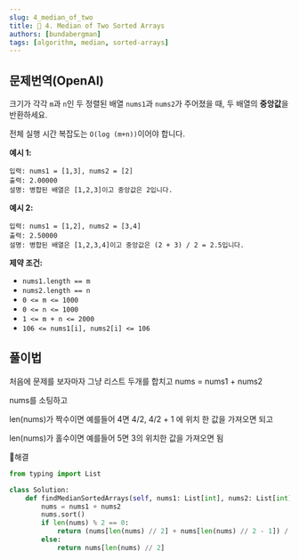 ```yaml
---
slug: 4_median_of_two
title: 🚀 4. Median of Two Sorted Arrays
authors: [bundabergman]
tags: [algorithm, median, sorted-arrays]
---
```


## 문제번역(OpenAI)

크기가 각각 `m`과 `n`인 두 정렬된 배열 `nums1`과 `nums2`가 주어졌을 때, 두 배열의 **중앙값**을 반환하세요.

전체 실행 시간 복잡도는 `O(log (m+n))`이어야 합니다.

**예시 1:**

```
입력: nums1 = [1,3], nums2 = [2]
출력: 2.00000
설명: 병합된 배열은 [1,2,3]이고 중앙값은 2입니다.
```

**예시 2:**

```
입력: nums1 = [1,2], nums2 = [3,4]
출력: 2.50000
설명: 병합된 배열은 [1,2,3,4]이고 중앙값은 (2 + 3) / 2 = 2.5입니다.
```

**제약 조건:**

- `nums1.length == m`
- `nums2.length == n`
- `0 <= m <= 1000`
- `0 <= n <= 1000`
- `1 <= m + n <= 2000`
- `106 <= nums1[i], nums2[i] <= 106`

## 풀이법 

처음에 문제를 보자마자 그냥 리스트 두개를 합치고 nums = nums1 + nums2 

nums를 소팅하고 

len(nums)가 짝수이면 예를들어 4면 4/2,  4/2 + 1 에 위치 한 값을 가져오면 되고

len(nums)가 홀수이면 예를들어 5면 3의 위치한 값을 가져오면 됨

🚩해결

```python
from typing import List

class Solution:
    def findMedianSortedArrays(self, nums1: List[int], nums2: List[int]) -> float:
        nums = nums1 + nums2
        nums.sort()
        if len(nums) % 2 == 0:
            return (nums[len(nums) // 2] + nums[len(nums) // 2 - 1]) / 2
        else:
            return nums[len(nums) // 2]
```